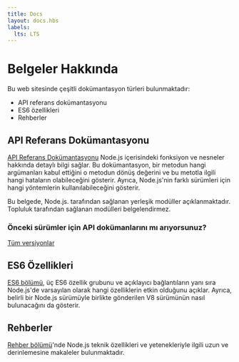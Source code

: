 ```yaml
---
title: Docs
layout: docs.hbs
labels:
  lts: LTS
---
```


# Belgeler Hakkında

Bu web sitesinde çeşitli dokümantasyon türleri bulunmaktadır:

- API referans dokümantasyonu
- ES6 özellikleri
- Rehberler

## API Referans Dokümantasyonu

[API Referans Dokümantasyonu](https://nodejs.org/api/) Node.js içerisindeki fonksiyon ve nesneler hakkında detaylı bilgi sağlar. Bu dokümantasyon, bir metodun hangi argümanları kabul ettiğini o metodun dönüş değerini ve bu metotla ilgili hangi hataların olabileceğini gösterir. Ayrıca, Node.js'nin farklı sürümleri için hangi yöntemlerin kullanılabileceğini gösterir.

Bu belgede, Node.js. tarafından sağlanan yerleşik modüller açıklanmaktadır. Topluluk tarafından sağlanan modülleri belgelendirmez.

<div className="highlight-box">

### Önceki sürümler için API dokümanlarını mı arıyorsunuz?

<NodeApiVersionLinks />

[Tüm versiyonlar](https://nodejs.org/docs/)

</div>

## ES6 Özellikleri

[ES6 bölümü](/tr/docs/es6/), üç ES6 özellik grubunu ve açıklayıcı bağlantıların yanı sıra Node.js'de varsayılan olarak hangi özelliklerin etkin olduğunu açıklar. Ayrıca, belirli bir Node.js sürümüyle birlikte gönderilen V8 sürümünün nasıl bulunacağını da gösterir.

## Rehberler

[Rehber bölümü](/tr/docs/guides/)'nde Node.js teknik özellikleri ve yetenekleriyle ilgili uzun ve derinlemesine makaleler bulunmaktadır.
